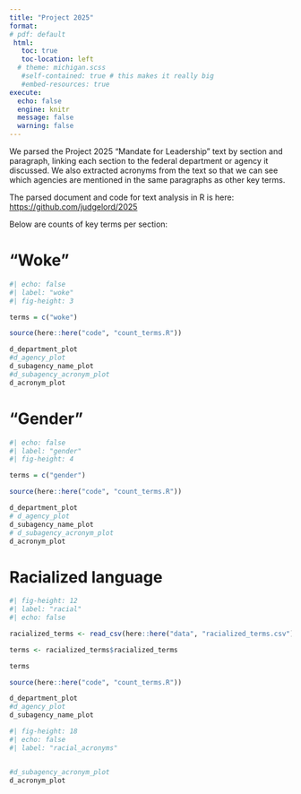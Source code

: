 ```yaml
---
title: "Project 2025"
format:
# pdf: default
 html:
   toc: true
   toc-location: left
  # theme: michigan.scss
   #self-contained: true # this makes it really big
   #embed-resources: true
execute:
  echo: false
  engine: knitr
  message: false
  warning: false
---
```


We parsed the Project 2025 "Mandate for Leadership" text by section and paragraph, linking each section to the federal department or agency it discussed. We also extracted acronyms from the text so that we can see which agencies are mentioned in the same paragraphs as other key terms. 

The parsed document and code for text analysis in R is here: <https://github.com/judgelord/2025>

Below are counts of key terms per section: 

# "Woke"

```r
#| echo: false
#| label: "woke"
#| fig-height: 3

terms = c("woke")

source(here::here("code", "count_terms.R"))

d_department_plot
#d_agency_plot
d_subagency_name_plot
#d_subagency_acronym_plot
d_acronym_plot
```

# "Gender" 

```r
#| echo: false
#| label: "gender"
#| fig-height: 4

terms = c("gender")

source(here::here("code", "count_terms.R"))

d_department_plot
# d_agency_plot
d_subagency_name_plot
# d_subagency_acronym_plot
d_acronym_plot
```

# Racialized language

```r
#| fig-height: 12
#| label: "racial"
#| echo: false

racialized_terms <- read_csv(here::here("data", "racialized_terms.csv"))

terms <- racialized_terms$racialized_terms

terms

source(here::here("code", "count_terms.R"))

d_department_plot
#d_agency_plot
d_subagency_name_plot
```

```r
#| fig-height: 18
#| echo: false
#| label: "racial_acronyms"


#d_subagency_acronym_plot
d_acronym_plot
```
